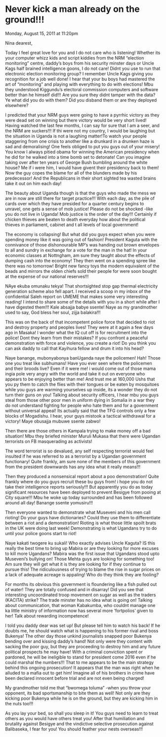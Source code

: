 # Never kick a man already on the ground!!!

Monday, August 15, 2011 at 11:20pm


Nina dearest,

Today I feel great love for you and I do not care who is listening! Whether its your computer whizz kids and script kiddies from the NRM "election monitoring" centre, daddy's boys from his security minster days or Uncle Kags half brained intelligence goons, I do not care! Didnt you use to run that electronic election monitoring group? I remember Uncle Kags giving you recognition for a job well done! I hear that your bu boys had mastered the art of "monitoring" and playing with everything to do with elections! Mbu they understood Kiggundu's electoral commission computers and software better than he himself did!!! Are you sure they didnt tamper with the data? Ye what did you do with them? Did you disband them or are they deployed elsewhere?

I predicted that your NRM guys were going to have a pyrrhic victory as they were dead set on winning but there victory would be very short lived! Having watched the last few months, I can say for sure that I am a seer, and the NRM are suckers!!! If thi were not my country, I would be laughing but the situation in Uganda is not a laughing matter!To watch your people staggering from one crisis to another like a drunkard in a drunken haze is sad and demoralising! One feels obliged to put you guys out of your misery! You know I always pitied obama for winning the American presidency when he did for he walked into a time bomb set to detonate! Can you imagine taking over after ten years of George Bush bumbling around the white house? Me if i were him, I would have givent their presidency back to them! Now the guy copes the blame for all of the blunders made by his predecessor! And the Republicans in their short sighted tea wasted brains take it out on him each day!

The beauty about Uganda though is that the guys who made the mess we are in now are still there for target practice!!! With each day, as the pile of cards over which they have presided for a quarter century begins to unravel, one gets a sense of mob justice! Please do not be shocked -like you do not live in Uganda! Mob justice is the order of the day!!! Certainly if chicken thieves are beaten to death everyday how about the political thieves in parliament, cabinet and t all levels of local government!

The economy is collapsing! But what did you guys expect when you were spending money like it was going out of fashion! President Kaguta with the connivance of those dishonourable MP's was handing out brown envelopes to all and sundry in exchange for a vote for the man in the hat! In your economic classes at Nottngham, am sure they taught about the effects of dumping cash into the economy! They then went on a spending spree like there was no tomorrow! Bright new fancy toys the modern equivalent of the beads and mirrors the olden chiefs sold their people for were soon bought at the expense of our national reserves!!!

NAye ekuba omunaku tekya! That shortsighted stop gap thermal electricity generation scheme also fell apart. I received a scoop in my inbox of the confidential Saleh report on UMEME that makes some very interesting reading! I intend to share some of the details with you in a short while after I have digested them!!! Kale absajja babye ssente! Naye as my grandmother used to say, God bless her soul, zijja balakira!!!

This was on the back of that incompetent police force that decided to riot and destroy property and peoples lives! They were at it again a few days ago in Masaka! I wonder what the IQ cut off is for recruitment into the police! Dont they learn from their mistakes? If you confront a peaceful demonstration with force and violence, you create a riot! Do you think you can ask daddy to call that Kayihura fellow and drum it into his head?

Naye banange, mubonyabonya banUganda naye the policemen! Hah! Those one you treat like subhumans! Have you ever seen where the policemen and their broods live? Even if it were me! i would come out of those mama ingia pole very angry with the world and take it out on everyone who appears to be enjoying better than me! And trust me at 160,000 Ushs that you py them to catch the flies with their tongues or be eaten by mosquitoes while you guys are warming yourselves up inside, its a wonder they do not turn their guns on you! Talking about security officers, I hear mbu you guys steal from those other poor men in uniform dying in Somalia in a war they do not understand fighting for people who hate them and for a government without universal appeal! Its actually said that the TFG controls only a few blocks of Mogadishu. I hear, your guys mistook a tactical withdrawal for a victory! Maye obusajja mubuwe ssente zabwo!

Then there are those others in Kampala trying to make money off a bad situation! Mbu they briefed minister Muruli Mukasa that there were Ugandan terrorists on FB masquerading as activists!

The word terrorist is so devalued, any self respecting terrorist would feel insulted if he was referred to as a terrorist by a Ugandan government functionary! Quite frankly, am sure none of the members of this government from the president downwards has any idea what it really means!!!

Then they produced a nonsensical report about a poo demonstration! Quite frankly where do you guys recruit these bu guys from! i hope you do not take their intelligence reports seriously!!! But apparently you do as today significant resources have been deployed to prevent Besigye from pooing at City square!!! Mbu he woke up today surrounded and has been followed around all day! Banange ssente yomusiru!!!

Then everyone wanted to demonstrate what Museveni and his men call rioting! Do your guys have dictionaries? Could they use them to differentiate between a riot and a demonstration! Rioting is what those little spoilt brats in the UK were doing last week! Demonstrating is what Ugandans try to do until your police goons start to riot!

Naye kakati twogere ku sukali! Who exactly advises Uncle Kaguta? IS this really the best time to bring up Mabira or are they looking for more excuses to kill more Ugandans? Mabira was the first issue that Ugandans stood upto Museveni's bullying on! Those Mehta guys are looking for something too! Am sure they will get what it is they are looking for if they continue to pursue this! The ridiculousness of trying to blame the rise in sugar prices on a lack of adequate acreage is appaling! Who do they think they are fooling?

For months its obvious this government is floundering like a fish pulled out of water! They are totally confused and in disarray! Did you see that interesting uncoordinated troop movement on sugar as well as the traders (KACITA) strike? The trade minster has no idea what is going on! Talking about communication, that woman Kabakumba, who couldnt manage one ka little ministry of information now has several more 'fortpolios' given to her! Talk about rewarding incompetence!

I told you daddy dear was set up! But please tell him to watch his back! If he doubts me, he should watch what is happening to his former rival and boss Bukenya! The other day those unkind journalists snapped poor Bukenya bending over and kissing daddy's hand! Not only were they content with sacking the poor guy, but they are proceeding to destroy him and any future political prospects he may have! With a criminal conviction spent or pardoned, he will be ineligible to stand for president come 2016 even if he could marshal the numbers!!! That to me appears to be the main strategy behind this ongoing prosecution! It appears that the man was right when he alluded to a mafia out to get him! Imagine all of his brothers in crime have been declared innocent before trial and are not even being charged!

My grandmother told me that "bwomega toluma" -when you throw your opponent, its bad sportsmanship to bite them as well! Not only are they kicking poor Bukenya while he is on the ground, but they are kicking him in the nuts too!!!

As you lay your bed, so shall you sleep in it! You guys need to learn to treat others as you would have others treat you! After that humiliation and brutality against Besigye and the vindictive selective prosecution against Balibaseka, I fear for you! You should feather your nests overseas!!!

